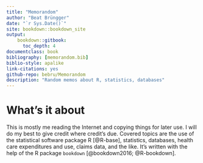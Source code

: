 --- 
title: "Memorandom"
author: "Beat Brüngger"
date: "`r Sys.Date()`"
site: bookdown::bookdown_site
output: 
    bookdown::gitbook:
      toc_depth: 4
documentclass: book
bibliography: [memorandom.bib]
biblio-style: apalike
link-citations: yes
github-repo: bebru/Memorandom
description: "Random memos about R, statistics, databases"
---

# What's it about

This is mostly me reading the Internet and copying things for later use.
I will do my best to give credit where credit's due.
Covered topics are the use of the statistical software package R [@R-base], statistics, databases, health care expenditures and use, claims data, and the like.
It's written with the help of the R package `bookdown` [@bookdown2016; @R-bookdown].
